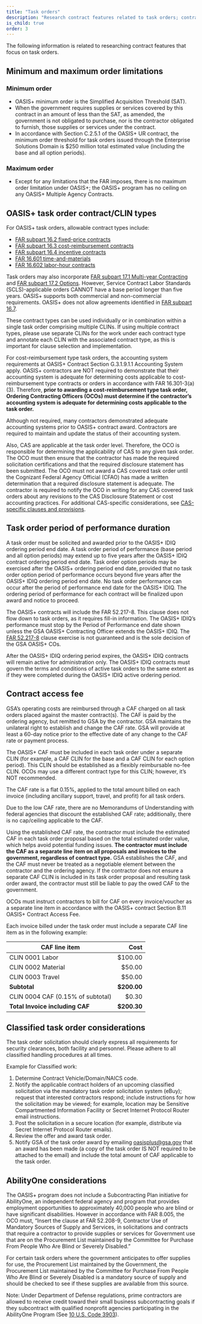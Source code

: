 ```yaml
---
title: "Task orders"
description: "Research contract features related to task orders; contract and task order types, order limitations, contract access fees, and AbilityOne."
is_child: true
order: 3
---
```


The following information is related to researching contract features that focus on task orders.

## Minimum and maximum order limitations

### Minimum order 

- OASIS+ minimum order is the Simplified Acquisition Threshold (SAT).
- When the government requires supplies or services covered by this contract in an amount of less than the SAT, as amended, the government is not obligated to purchase, nor is the contractor obligated to furnish, those supplies or services under the contract. 
- In accordance with Section C.2.5.1 of the OASIS+ UR contract, the minimum order threshold for task orders issued through the Enterprise Solutions Domain is $250 million total estimated value (including the base and all option periods).

### Maximum order

- Except for any limitations that the FAR imposes, there is no maximum order limitation under OASIS+; the OASIS+ program has no ceiling on any OASIS+ Multiple Agency Contracts.

## OASIS+ task order contract/CLIN types

For OASIS+ task orders, allowable contract types include:
- [FAR subpart 16.2 fixed-price contracts](https://www.acquisition.gov/far/subpart-16.2)
- [FAR subpart 16.3 cost-reimbursement contracts](https://www.acquisition.gov/far/subpart-16.3)
- [FAR subpart 16.4 incentive contracts](https://www.acquisition.gov/far/subpart-16.4)
- [FAR 16.601 time-and-materials](https://www.acquisition.gov/far/16.601)
- [FAR 16.602 labor-hour contracts](https://www.acquisition.gov/far/16.602)

Task orders may also incorporate [FAR subpart 17.1 Multi-year Contracting](https://www.acquisition.gov/far/subpart-17.1) and [FAR subpart 17.2 Options](https://www.acquisition.gov/far/subpart-17.2). However, Service Contract Labor Standards (SCLS)-applicable orders CANNOT have a base period longer than five years. OASIS+ supports both commercial and non-commercial requirements. OASIS+ does not allow agreements identified in [FAR subpart 16.7](https://www.acquisition.gov/far/subpart-16.7).

These contract types can be used individually or in combination within a single task order comprising multiple CLINs. If using multiple contract types, please use separate CLINs for the work under each contract type and annotate each CLIN with the associated contract type, as this is important for clause selection and implementation.

For cost-reimbursement type task orders, the accounting system requirements at OASIS+ Contract Section G.3.1.9.1.1 Accounting System apply. OASIS+ contractors are NOT required to demonstrate that their accounting system is adequate for determining costs applicable to cost-reimbursement type contracts or orders in accordance with FAR 16.301-3(a)(3). Therefore, **prior to awarding a cost-reimbursement type task order, Ordering Contracting Officers (OCOs) must determine if the contractor’s accounting system is adequate for determining costs applicable to the task order.** 

Although not required, many contractors demonstrated adequate accounting systems prior to OASIS+ contract award. Contractors are required to maintain and update the status of their accounting system.

Also, CAS are applicable at the task order level. Therefore, the OCO is responsible for determining the applicability of CAS to any given task order. The OCO must then ensure that the contractor has made the required solicitation certifications and that the required disclosure statement has been submitted. The OCO must not award a CAS covered task order until the Cognizant Federal Agency Official (CFAO) has made a written determination that a required disclosure statement is adequate. The contractor is required to notify the OCO in writing for any CAS covered task orders about any revisions to the CAS Disclosure Statement or cost accounting practices. For additional CAS-specific considerations, see [CAS-specific clauses and provisions](/buyers-guide/research-contract-features/labor/#cas-specific-clauses-and-provisions).

## Task order period of performance duration
A task order must be solicited and awarded prior to the OASIS+ IDIQ ordering period end date. A task order period of performance (base period and all option periods) may extend up to five years after the OASIS+ IDIQ contract ordering period end date. Task order option periods may be exercised after the OASIS+ ordering period end date, provided that no task order option period of performance occurs beyond five years after the OASIS+ IDIQ ordering period end date. No task order performance can occur after the period of performance end date for the OASIS+ IDIQ. The ordering period of performance for each contract will be finalized upon award and notice to proceed.

The OASIS+ contracts will include the FAR 52.217-8. This clause does not flow down to task orders, as it requires fill-in information. The OASIS+ IDIQ’s performance must stop by the Period of Performance end date shown unless the GSA OASIS+ Contracting Officer extends the OASIS+ IDIQ. The [FAR 52.217-8](https://www.acquisition.gov/far/52.217-8) clause exercise is not guaranteed and is the sole decision of the GSA OASIS+ COs.

After the OASIS+ IDIQ ordering period expires, the OASIS+ IDIQ contracts will remain active for administration only. The OASIS+ IDIQ contracts must govern the terms and conditions of active task orders to the same extent as if they were completed during the OASIS+ IDIQ active ordering period.

## Contract access fee
GSA’s operating costs are reimbursed through a CAF charged on all task orders placed against the master contract(s). The CAF is paid by the ordering agency, but remitted to GSA by the contractor. GSA maintains the unilateral right to establish and change the CAF rate. GSA will provide at least a 60-day notice prior to the effective date of any change to the CAF rate or payment process. 

The OASIS+ CAF must be included in each task order under a separate CLIN (for example, a CAF CLIN for the base and a CAF CLIN for each option period). This CLIN should be established as a flexibly reimbursable no-fee CLIN. OCOs may use a different contract type for this CLIN; however, it’s NOT recommended.

The CAF rate is a flat 0.15%, applied to the total amount billed on each invoice (including ancillary support, travel, and profit) for all task orders. 

Due to the low CAF rate, there are no Memorandums of Understanding with federal agencies that discount the established CAF rate; additionally, there is no cap/ceiling applicable to the CAF.

Using the established CAF rate, the contractor must include the estimated CAF in each task order proposal based on the total estimated order value, which helps avoid potential funding issues. **The contractor must include the CAF as a separate line item on all proposals and invoices to the government, regardless of contract type.** GSA establishes the CAF, and the CAF must never be treated as a negotiable element between the contractor and the ordering agency. If the contractor does not ensure a separate CAF CLIN is included in its task order proposal and resulting task order award, the contractor must still be liable to pay the owed CAF to the government. 

OCOs must instruct contractors to bill for CAF on every invoice/voucher as a separate line item in accordance with the OASIS+ contract Section B.11 OASIS+ Contract Access Fee.

Each invoice billed under the task order must include a separate CAF line item as in the following example:

|CAF line item                      | Cost        |
|-----------------------------------|------------:|
| CLIN 0001 Labor                   | $100.00     |
| CLIN 0002 Material                | $50.00      |
| CLIN 0003 Travel                  | $50.00      |
| **Subtotal**                      | **$200.00** |
| CLIN 0004 CAF (0.15% of subtotal) | $0.30       |
| **Total Invoice including CAF**   | **$200.30** |



## Classified task order considerations

The task order solicitation should clearly express all requirements for security clearances, both facility and personnel. Please adhere to all classified handling procedures at all times.

Example for Classified work:

1. Determine Contract Vehicle/Domain/NAICS code.
2. Notify the applicable contract holders of an upcoming classified solicitation via the mandatory task order solicitation system (eBuy); request that interested contractors respond; include instructions for how the solicitation may be viewed; for example, location may be Sensitive Compartmented Information Facility or Secret Internet Protocol Router email instructions.
3. Post the solicitation in a secure location (for example, distribute via Secret Internet Protocol Router emails).
4. Review the offer and award task order.
5. Notify GSA of the task order award by emailing [oasisplus@gsa.gov](mailto:oasisplus@gsa.gov) that an award has been made (a copy of the task order IS NOT required to be attached to the email) and include the total amount of CAF applicable to the task order.

## AbilityOne considerations
The OASIS+ program does not include a Subcontracting Plan initiative for AbilityOne, an independent federal agency and program that provides employment opportunities to approximately 40,000 people who are blind or have significant disabilities. However in accordance with FAR 8.005, the OCO must, “Insert the clause at FAR 52.208-9, Contractor Use of Mandatory Sources of Supply and Services, in solicitations and contracts that require a contractor to provide supplies or services for Government use that are on the Procurement List maintained by the Committee for Purchase From People Who Are Blind or Severely Disabled.”

For certain task orders where the government anticipates to offer supplies for use, the Procurement List maintained by the Government, the Procurement List maintained by the Committee for Purchase From People Who Are Blind or Severely Disabled is a mandatory source of supply and should be checked to see if these supplies are available from this source. 

Note: Under Department of Defense regulations, prime contractors are allowed to receive credit toward their small business subcontracting goals if they subcontract with qualified nonprofit agencies participating in the AbilityOne Program (See [10 U.S. Code 3903](https://uscode.house.gov/view.xhtml?req=granuleid:USC-prelim-title10-section3903&num=0&edition=prelim)).
